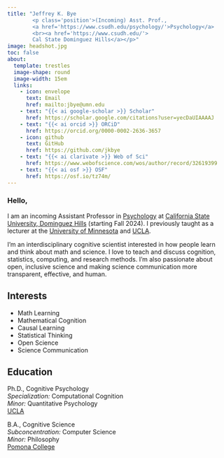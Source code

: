 ```yaml
---
title: "Jeffrey K. Bye
        <p class='position'>(Incoming) Asst. Prof., 
        <a href='https://www.csudh.edu/psychology/'>Psychology</a>
        <br><a href='https://www.csudh.edu/'>
        Cal State Dominguez Hills</a></p>"
image: headshot.jpg
toc: false
about: 
  template: trestles
  image-shape: round
  image-width: 15em
  links:
    - icon: envelope
      text: Email
      href: mailto:jbye@umn.edu
    - text: "{{< ai google-scholar >}} Scholar"
      href: https://scholar.google.com/citations?user=yecDaUIAAAAJ
    - text: "{{< ai orcid >}} ORCiD"
      href: https://orcid.org/0000-0002-2636-3657
    - icon: github
      text: GitHub
      href: https://github.com/jkbye
    - text: "{{< ai clarivate >}} Web of Sci"
      href: https://www.webofscience.com/wos/author/record/32619399
    - text: "{{< ai osf >}} OSF"
      href: https://osf.io/tz74m/
---
```


### Hello,
I am an incoming Assistant Professor in [Psychology](https://www.csudh.edu/psychology/) at [California State University, Dominguez Hills](https://www.csudh.edu/) (starting Fall 2024). I previously taught as a lecturer at the [University of Minnesota](https://www.cehd.umn.edu/edpsych/) and  [UCLA](https://www.psych.ucla.edu/).

I'm an interdisciplinary cognitive scientist interested in how people learn and think about math and science. I love to teach and discuss cognition, statistics, computing, and research methods. I'm also passionate about open, inclusive science and making science communication more transparent, effective, and human.


::: {.activities}

::: {.interests-col-6}
## Interests

* Math Learning
* Mathematical Cognition
* Causal Learning
* Statistical Thinking
* Open Science
* Science Communication

:::

::: {.education-col-6}
## Education

<div class="education-element">
<div class="icon"><p>
<i class="bi bi-mortarboard-fill"></i></i></p></div>
<div class="degree">Ph.D., Cognitive Psychology<br>
<span class="subdegree">*Specialization:* Computational Cognition<br>
*Minor:* Quantitative Psychology</span></div>
<div class="school">[UCLA](https://www.ucla.edu/)</div>
</div>
<p></p>
<div class="education-element">
<div class="icon"><p>
<i class="bi bi-mortarboard-fill"></i></i></p></div>
<div class="degree">B.A., Cognitive Science<br>
<span class="subdegree">*Subconcentration:* Computer Science<br>
*Minor:* Philosophy</span></div>
<div class="school">[Pomona College](https://www.pomona.edu/)</div>
</div>

:::

:::